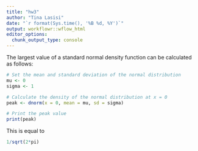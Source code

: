 ```yaml
---
title: "hw3"
author: "Tina Lasisi"
date: "`r format(Sys.time(), '%B %d, %Y')`"
output: workflowr::wflow_html
editor_options:
  chunk_output_type: console
---
```


The largest value of a standard normal density function can be calculated as follows:
```r

# Set the mean and standard deviation of the normal distribution
mu <- 0
sigma <- 1

# Calculate the density of the normal distribution at x = 0
peak <- dnorm(x = 0, mean = mu, sd = sigma)

# Print the peak value
print(peak)


```

This is equal to 
```r

1/sqrt(2*pi)

```


